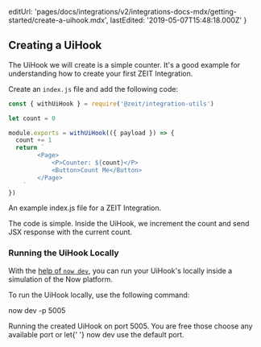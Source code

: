 
  editUrl:
    'pages/docs/integrations/v2/integrations-docs-mdx/getting-started/create-a-uihook.mdx',
  lastEdited: '2019-05-07T15:48:18.000Z'
}

## Creating a UiHook

The UiHook we will create is a simple counter. It's a good example for understanding how to create your first ZEIT Integration.

Create an `index.js` file and add the following code:

```js
const { withUiHook } = require('@zeit/integration-utils')

let count = 0

module.exports = withUiHook(({ payload }) => {
  count += 1
  return `
 		<Page>
 			<P>Counter: ${count}</P>
 			<Button>Count Me</Button>
        </Page>
 	`
})
```

<Caption>
  An example <InlineCode>index.js</InlineCode> file for a ZEIT Integration.
</Caption>

The code is simple. Inside the UiHook, we increment the count and send JSX response with the current count.

### Running the UiHook Locally

With the [help of `now dev`](/docs/v2/development/basics), you can run your UiHook's locally inside a simulation of the Now platform.

To run the UiHook locally, use the following command:

<TerminalInput>now dev -p 5005</TerminalInput>
<Caption>Running the created UiHook on port 5005.</Caption>

<Note>
  You are free those choose any available port or let{' '}
  <InlineCode>now dev</InlineCode> use the default port.
</Note>
